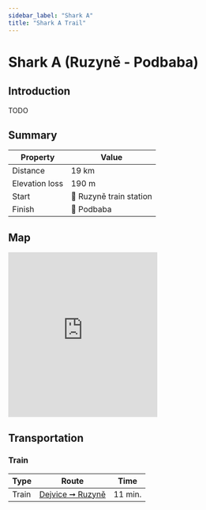 ```yaml
---
sidebar_label: "Shark A"
title: "Shark A Trail"
---
```


# Shark A (Ruzyně - Podbaba)

## Introduction

TODO

## Summary

| Property | Value |
| --- | --- |
| Distance | 19 km |
| Elevation loss | 190 m |
| Start | 📍 Ruzyně train station |
| Finish | 📍 Podbaba |

## Map

<iframe src="https://en.frame.mapy.cz/s/demajutate" width="60%" height="333" frameborder="0"></iframe>

## Transportation

### Train

| Type | Route | Time |
| --- | --- | --- |
| Train | [Dejvice ➞ Ruzyně](https://idos.idnes.cz/vlakyautobusymhdvse/spojeni/vysledky/?f=Praha-Dejvice&fc=100003&t=Praha-Ruzyn%C4%9B&tc=100003&direct=true&af=true&trt=150,151,152,153&fcs=3 "See timetable") | 11 min. |
